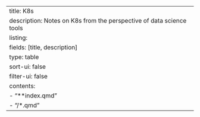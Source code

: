 ---
title: K8s
description: Notes on K8s from the perspective of data science tools
listing:
  fields: [title, description]
  type: table
  sort-ui: false
  filter-ui: false
  contents:
   - "**index.qmd"
   - "/*.qmd"
---